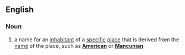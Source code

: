==English==
===Noun===
{{wikipedia}}
{{en-noun}}

#a name for an [[inhabitant]] of a [[specific]] [[place]] that is derived from the [[name]] of the place, such as '''[[American]]''' or '''[[Mancunian]]'''